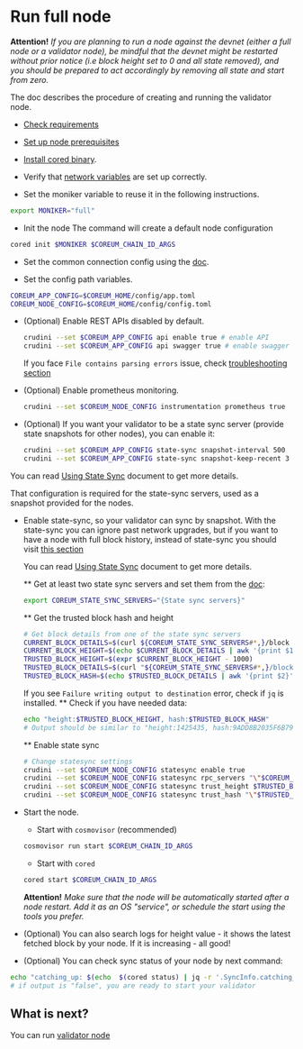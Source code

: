 # Run full node

**Attention!** *If you are planning to run a node against the devnet (either a full node or a validator node),
be mindful that the devnet might be restarted without prior notice (i.e block height set to 0 and all state removed),
and you should be prepared to act accordingly by removing all state and start from zero.*

The doc describes the procedure of creating and running the validator node.

* [Check requirements](/docs/v4/nodes-and-validators/essentials/system-requirements)

* [Set up node prerequisites](/docs/v4/nodes-and-validators/essentials/node-prerequisites)

* [Install cored binary](/docs/v4/nodes-and-validators/essentials/install-cored).

* Verify that [network variables](/docs/v4/nodes-and-validators/essentials/network-variables) are set up correctly.

* Set the moniker variable to reuse it in the following instructions.
```bash
export MONIKER="full"
```

* Init the node
The command will create a default node configuration
```bash
cored init $MONIKER $COREUM_CHAIN_ID_ARGS
```

* Set the common connection config using the [doc](/docs/v4/nodes-and-validators/essentials/connection-config).

* Set the config path variables.

```bash
COREUM_APP_CONFIG=$COREUM_HOME/config/app.toml
COREUM_NODE_CONFIG=$COREUM_HOME/config/config.toml
```

* (Optional) Enable REST APIs disabled by default.
  ```bash
  crudini --set $COREUM_APP_CONFIG api enable true # enable API
  crudini --set $COREUM_APP_CONFIG api swagger true # enable swagger UI for the API
  ```
  If you face `File contains parsing errors`  issue, check [troubleshooting section](/docs/v4/nodes-and-validators/troubleshooting)

* (Optional) Enable prometheus monitoring.
  ```bash
  crudini --set $COREUM_NODE_CONFIG instrumentation prometheus true
  ```

* (Optional) If you want your validator to be a state sync server (provide state snapshots for other nodes), you can enable it:
  ```bash
  crudini --set $COREUM_APP_CONFIG state-sync snapshot-interval 500
  crudini --set $COREUM_APP_CONFIG state-sync snapshot-keep-recent 3
  ```
 You can read <a href="https://docs.tendermint.com/v0.34/tendermint-core/state-sync.html" target="_blank" rel="noopener noreferrer" className="text-[#24D494] font-bold">Using State Sync</a> document to get more details.

  That configuration is required for the state-sync servers, used as a snapshot provided for the nodes.

* Enable state-sync, so your validator can sync by snapshot.
  With the state-sync you can ignore past network upgrades, but if you want to have a node with full block history,
  instead of state-sync you should visit <a href="/docs/v4/nodes-and-validators/upgrades/upgrades-history" className="text-[#24D494] font-bold">this section</a>

  You can read <a href="https://docs.tendermint.com/v0.34/tendermint-core/state-sync.html" target="_blank" rel="noopener noreferrer" className="text-[#24D494] font-bold">Using State Sync</a> document to get more details.

  ** Get at least two state sync servers and set them from the [doc](/docs/v4/nodes-and-validators/essentials/network-variables):
  ```bash
  export COREUM_STATE_SYNC_SERVERS="{State sync servers}"
  ```

  ** Get the trusted block hash and height

  ```bash
  # Get block details from one of the state sync servers
  CURRENT_BLOCK_DETAILS=$(curl ${COREUM_STATE_SYNC_SERVERS#*,}/block | jq -r '.result.block.header.height + " " + .result.block_id.hash')
  CURRENT_BLOCK_HEIGHT=$(echo $CURRENT_BLOCK_DETAILS | awk '{print $1}' )
  TRUSTED_BLOCK_HEIGHT=$(expr $CURRENT_BLOCK_HEIGHT - 1000)
  TRUSTED_BLOCK_DETAILS=$(curl "${COREUM_STATE_SYNC_SERVERS#*,}/block?height=${TRUSTED_BLOCK_HEIGHT}" | jq -r '.result.block.header.height + "\n" + .result.block_id.hash')
  TRUSTED_BLOCK_HASH=$(echo $TRUSTED_BLOCK_DETAILS | awk '{print $2}' )
  ```
  If you see `Failure writing output to destination` error, check if `jq` is installed.
** Check if you have needed data:
  ```bash
  echo "height:$TRUSTED_BLOCK_HEIGHT, hash:$TRUSTED_BLOCK_HASH"
  # Output should be similar to "height:1425435, hash:9ADD8B2035F6B79F58B75D6F66A4B9B148787204553344295C7117417AEB856C"
  ```

  **  Enable state sync
  ```bash
  # Change statesync settings
  crudini --set $COREUM_NODE_CONFIG statesync enable true
  crudini --set $COREUM_NODE_CONFIG statesync rpc_servers "\"$COREUM_STATE_SYNC_SERVERS\""
  crudini --set $COREUM_NODE_CONFIG statesync trust_height $TRUSTED_BLOCK_HEIGHT
  crudini --set $COREUM_NODE_CONFIG statesync trust_hash "\"$TRUSTED_BLOCK_HASH\""
  ```

* Start the node.

    * Start with `cosmovisor` (recommended)
  ```bash
  cosmovisor run start $COREUM_CHAIN_ID_ARGS
  ```

    * Start with `cored`
   ```bash
  cored start $COREUM_CHAIN_ID_ARGS
  ```

  **Attention!** *Make sure that the node will be automatically started after a node restart. Add it as
  an OS "service",
  or schedule the start using the tools you prefer.*

* (Optional) You can also search logs for height value - it shows the latest fetched block by your node. If it is increasing - all good!

* (Optional) You can check sync status of your node by next command:
```bash
echo "catching_up: $(echo  $(cored status) | jq -r '.SyncInfo.catching_up')"
# if output is "false", you are ready to start your validator
```

## What is next?

You can run [validator node](/docs/v4/nodes-and-validators/run-validator)
